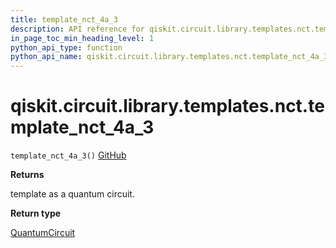 ```yaml
---
title: template_nct_4a_3
description: API reference for qiskit.circuit.library.templates.nct.template_nct_4a_3
in_page_toc_min_heading_level: 1
python_api_type: function
python_api_name: qiskit.circuit.library.templates.nct.template_nct_4a_3
---
```


<span id="qiskit-circuit-library-templates-nct-template-nct-4a-3" />

# qiskit.circuit.library.templates.nct.template\_nct\_4a\_3

<span id="qiskit.circuit.library.templates.nct.template_nct_4a_3" />

`template_nct_4a_3()` [GitHub](https://github.com/qiskit/qiskit/tree/stable/0.16/qiskit/circuit/library/templates/nct/template_nct_4a_3.py "view source code")

**Returns**

template as a quantum circuit.

**Return type**

[QuantumCircuit](qiskit.circuit.QuantumCircuit "qiskit.circuit.QuantumCircuit")

